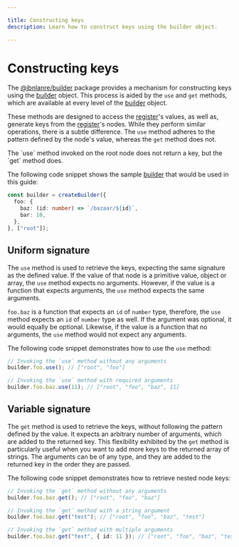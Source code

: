 ```yaml
---

title: Constructing keys
description: Learn how to construct keys using the builder object.

---
```



# Constructing keys

The [@ibnlanre/builder][1] package provides a mechanism for constructing keys using the [builder][3] object. This process is aided by the `use` and `get` methods, which are available at every level of the [builder][3] object.

These methods are designed to access the [register][4]'s values, as well as, generate keys from the [register][4]'s nodes. While they perform similar operations, there is a subtle difference. The `use` method adheres to the pattern defined by the node's value, whereas the `get` method does not.

<Callout type="info">
  The `use` method invoked on the root node does not return a key, but the `get` method does.
</Callout>

The following code snippet shows the sample [builder][3] that would be used in this guide:

```typescript copy
const builder = createBuilder({
  foo: {
    baz: (id: number) => `/bazaar/${id}`,
    bar: 10,
  },
}, ["root"]);
```

## Uniform signature

The `use` method is used to retrieve the keys, expecting the same signature as the defined value. If the value of that node is a primitive value, object or array, the `use` method expects no arguments. However, if the value is a function that expects arguments, the `use` method expects the same arguments.

`foo.baz` is a function that expects an `id` of `number` type, therefore, the `use` method expects an `id` of `number` type as well. If the argument was optional, it would equally be optional. Likewise, if the value is a function that no arguments, the `use` method would not expect any arguments.

The following code snippet demonstrates how to use the `use` method:

```typescript copy
// Invoking the `use` method without any arguments
builder.foo.use(); // ["root", "foo"]

// Invoking the `use` method with required arguments
builder.foo.baz.use(11); // ["root", "foo", "baz", 11]
```

## Variable signature

The `get` method is used to retrieve the keys, without following the pattern defined by the value. It expects an arbitrary number of arguments, which are added to the returned key. This flexibility exhibited by the `get` method is particularly useful when you want to add more keys to the returned array of strings. The arguments can be of any type, and they are added to the returned key in the order they are passed.

The following code snippet demonstrates how to retrieve nested node keys:

```typescript copy
// Invoking the `get` method without any arguments
builder.foo.baz.get(); // ["root", "foo", "baz"]

// Invoking the `get` method with a string argument
builder.foo.baz.get("test"); // ["root", "foo", "baz", "test"]

// Invoking the `get` method with multiple arguments
builder.foo.baz.get("test", { id: 11 }); // ["root", "foo", "baz", "test", { id: 11 }]
```

[1]: /getting-started
[2]: /core-concepts/create-builder
[3]: /core-concepts/builder-object
[4]: /core-concepts/registers
